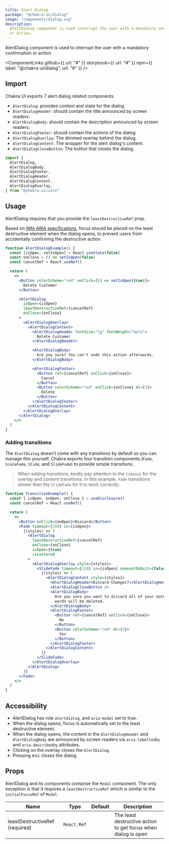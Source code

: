 ```yaml
---
title: Alert Dialog
package: "@chakra-ui/dialog"
image: "components/dialog.svg"
description:
  AlertDialog component is used interrupt the user with a mandatory confirmation
  or action.
---
```



AlertDialog component is used to interrupt the user with a mandatory
confirmation or action.

<ComponentLinks
  github={{ url: "#" }}
  storybook={{ url: "#" }}
  npm={{ label: "@chakra-ui/dialog", url: "#" }}
/>

<carbon-ad></carbon-ad>

## Import

Chakra UI exports 7 alert dialog related components.

- `AlertDialog`: provides context and state for the dialog.
- `AlertDialogHeader`: should contain the title announced by screen readers.
- `AlertDialogBody`: should contain the description announced by screen readers.
- `AlertDialogFooter`: should contain the actions of the dialog.
- `AlertDialogOverlay`: The dimmed overlay behind the dialog.
- `AlertDialogContent`: The wrapper for the alert dialog's content.
- `AlertDialogCloseButton`: The button that closes the dialog.

```js
import {
  AlertDialog,
  AlertDialogBody,
  AlertDialogFooter,
  AlertDialogHeader,
  AlertDialogContent,
  AlertDialogOverlay,
} from "@chakra-ui/core"
```

## Usage

AlertDialog requires that you provide the `leastDestructiveRef` prop.

Based on
[WAI-ARIA specifications](https://www.w3.org/TR/wai-aria-practices/#alertdialog),
focus should be placed on the least destructive element when the dialog opens,
to prevent users from accidentally confirming the destructive action.

```jsx
function AlertDialogExample() {
  const [isOpen, setIsOpen] = React.useState(false)
  const onClose = () => setIsOpen(false)
  const cancelRef = React.useRef()

  return (
    <>
      <Button colorScheme="red" onClick={() => setIsOpen(true)}>
        Delete Customer
      </Button>

      <AlertDialog
        isOpen={isOpen}
        leastDestructiveRef={cancelRef}
        onClose={onClose}
      >
        <AlertDialogOverlay>
          <AlertDialogContent>
            <AlertDialogHeader fontSize="lg" fontWeight="bold">
              Delete Customer
            </AlertDialogHeader>

            <AlertDialogBody>
              Are you sure? You can't undo this action afterwards.
            </AlertDialogBody>

            <AlertDialogFooter>
              <Button ref={cancelRef} onClick={onClose}>
                Cancel
              </Button>
              <Button colorScheme="red" onClick={onClose} ml={3}>
                Delete
              </Button>
            </AlertDialogFooter>
          </AlertDialogContent>
        </AlertDialogOverlay>
      </AlertDialog>
    </>
  )
}
```

### Adding transitions

The `AlertDialog` doesn't come with any transitions by default so you can manage
this yourself. Chakra exports four transition components (`Fade`, `ScaleFade`,
`Slide`, and `SlideFade`) to provide simple transitions.

> When adding transitions, kindly pay attention to the `timeout` for the overlay
> and content transitions. In this example, `Fade` transitions slower than the
> `SlideFade` for it to work correctly.

```jsx
function TransitionExample() {
  const { isOpen, onOpen, onClose } = useDisclosure()
  const cancelRef = React.useRef()

  return (
    <>
      <Button onClick={onOpen}>Discard</Button>
      <Fade timeout={300} in={isOpen}>
        {(styles) => (
          <AlertDialog
            leastDestructiveRef={cancelRef}
            onClose={onClose}
            isOpen={true}
            isCentered
          >
            <AlertDialogOverlay style={styles}>
              <SlideFade timeout={150} in={isOpen} unmountOnExit={false}>
                {(styles) => (
                  <AlertDialogContent style={styles}>
                    <AlertDialogHeader>Discard Changes?</AlertDialogHeader>
                    <AlertDialogCloseButton />
                    <AlertDialogBody>
                      Are you sure you want to discard all of your notes? 44
                      words will be deleted.
                    </AlertDialogBody>
                    <AlertDialogFooter>
                      <Button ref={cancelRef} onClick={onClose}>
                        No
                      </Button>
                      <Button colorScheme="red" ml={3}>
                        Yes
                      </Button>
                    </AlertDialogFooter>
                  </AlertDialogContent>
                )}
              </SlideFade>
            </AlertDialogOverlay>
          </AlertDialog>
        )}
      </Fade>
    </>
  )
}
```

## Accessibility

- AlertDialog has role `alertdialog`, and `aria-modal` set to true.
- When the dialog opens, focus is automatically set to the least destructive
  element.
- When the dialog opens, the content in the `AlertDialogHeader` and
  `AlertDialogBody` are announced by screen readers via `aria-labelledby` and
  `aria-describedby` attributes.
- Clicking on the overlay closes the `AlertDialog`.
- Pressing <kbd>esc</kbd> closes the dialog.

## Props

AlertDialog and its components compose the `Modal` component. The only exception
is that it requires a `leastDestructiveRef` which is similar to the
`initialFocusRef` of `Modal`

| Name                           | Type        | Default | Description                                                   |
| ------------------------------ | ----------- | ------- | ------------------------------------------------------------- |
| leastDestructiveRef (required) | `React.Ref` |         | The least destructive action to get focus when dialog is open |
